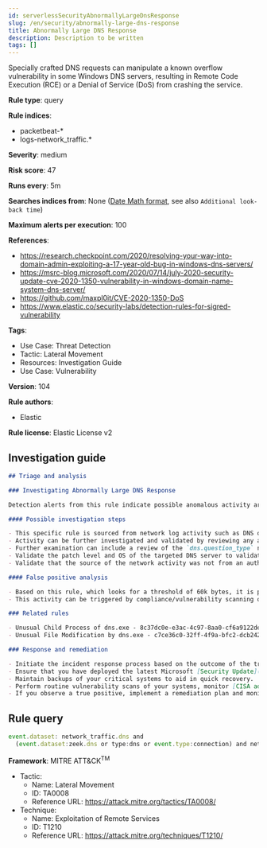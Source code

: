 ```yaml
---
id: serverlessSecurityAbnormallyLargeDnsResponse
slug: /en/security/abnormally-large-dns-response
title: Abnormally Large DNS Response
description: Description to be written
tags: []
---
```


<div id="abnormally-large-dns-response"></div>

Specially crafted DNS requests can manipulate a known overflow vulnerability in some Windows DNS servers, resulting in Remote Code Execution (RCE) or a Denial of Service (DoS) from crashing the service.

**Rule type**: query

**Rule indices**: 

* packetbeat-*
* logs-network_traffic.*

**Severity**: medium

**Risk score**: 47

**Runs every**: 5m

**Searches indices from**: None ([Date Math format](((ref))/common-options.html#date-math), see also <DocLink id="serverlessSecurityRulesUiCreate" section="set-the-rules-schedule">`Additional look-back time`</DocLink>)

**Maximum alerts per execution**: 100

**References**: 

* https://research.checkpoint.com/2020/resolving-your-way-into-domain-admin-exploiting-a-17-year-old-bug-in-windows-dns-servers/
* https://msrc-blog.microsoft.com/2020/07/14/july-2020-security-update-cve-2020-1350-vulnerability-in-windows-domain-name-system-dns-server/
* https://github.com/maxpl0it/CVE-2020-1350-DoS
* https://www.elastic.co/security-labs/detection-rules-for-sigred-vulnerability

**Tags**: 

* Use Case: Threat Detection
* Tactic: Lateral Movement
* Resources: Investigation Guide
* Use Case: Vulnerability

**Version**: 104

**Rule authors**: 

* Elastic

**Rule license**: Elastic License v2

## Investigation guide

```markdown
## Triage and analysis

### Investigating Abnormally Large DNS Response

Detection alerts from this rule indicate possible anomalous activity around large byte DNS responses from a Windows DNS server. This detection rule was created based on activity represented in exploitation of vulnerability (CVE-2020-1350) also known as [SigRed](https://www.elastic.co/blog/detection-rules-for-sigred-vulnerability) during July 2020.

#### Possible investigation steps

- This specific rule is sourced from network log activity such as DNS or network level data. It's important to validate the source of the incoming traffic and determine if this activity has been observed previously within an environment.
- Activity can be further investigated and validated by reviewing any associated Intrusion Detection Signatures (IDS) alerts.
- Further examination can include a review of the `dns.question_type` network fieldset with a protocol analyzer, such as Zeek, Packetbeat, or Suricata, for `SIG` or `RRSIG` data.
- Validate the patch level and OS of the targeted DNS server to validate the observed activity was not large-scale internet vulnerability scanning.
- Validate that the source of the network activity was not from an authorized vulnerability scan or compromise assessment.

#### False positive analysis

- Based on this rule, which looks for a threshold of 60k bytes, it is possible for activity to be generated under 65k bytes and related to legitimate behavior. In packet capture files received by the [SANS Internet Storm Center](https://isc.sans.edu/forums/diary/PATCH+NOW+SIGRed+CVE20201350+Microsoft+DNS+Server+Vulnerability/26356/), byte responses were all observed as greater than 65k bytes.
- This activity can be triggered by compliance/vulnerability scanning or compromise assessment; it's important to determine the source of the activity and potentially allowlist the source host.

### Related rules

- Unusual Child Process of dns.exe - 8c37dc0e-e3ac-4c97-8aa0-cf6a9122de45
- Unusual File Modification by dns.exe - c7ce36c0-32ff-4f9a-bfc2-dcb242bf99f9

### Response and remediation

- Initiate the incident response process based on the outcome of the triage.
- Ensure that you have deployed the latest Microsoft [Security Update](https://portal.msrc.microsoft.com/en-US/security-guidance/advisory/CVE-2020-1350) (Monthly Rollup or Security Only) and restarted the patched machines. If unable to patch immediately, Microsoft [released](https://support.microsoft.com/en-us/help/4569509/windows-dns-server-remote-code-execution-vulnerability) a registry-based workaround that doesn’t require a restart. This can be used as a temporary solution before the patch is applied.
- Maintain backups of your critical systems to aid in quick recovery.
- Perform routine vulnerability scans of your systems, monitor [CISA advisories](https://us-cert.cisa.gov/ncas/current-activity) and patch identified vulnerabilities.
- If you observe a true positive, implement a remediation plan and monitor host-based artifacts for additional post-exploitation behavior.

```

## Rule query

```js
event.dataset: network_traffic.dns and
  (event.dataset:zeek.dns or type:dns or event.type:connection) and network.bytes > 60000

```

**Framework**: MITRE ATT&CK<sup>TM</sup>

* Tactic:
    * Name: Lateral Movement
    * ID: TA0008
    * Reference URL: https://attack.mitre.org/tactics/TA0008/
* Technique:
    * Name: Exploitation of Remote Services
    * ID: T1210
    * Reference URL: https://attack.mitre.org/techniques/T1210/

